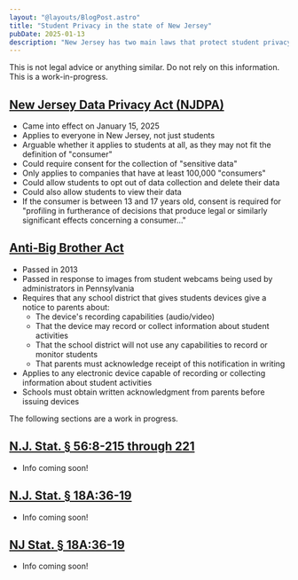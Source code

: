 ```yaml
---
layout: "@layouts/BlogPost.astro"
title: "Student Privacy in the state of New Jersey"
pubDate: 2025-01-13
description: "New Jersey has two main laws that protect student privacy. However, there is a significant lack of information avalible online about these laws."
---
```


<Note type="warning">This is not legal advice or anything similar. Do not rely on this information. This is a work-in-progress.</Note>

 ## [New Jersey Data Privacy Act (NJDPA)](https://pub.njleg.state.nj.us/Bills/2022/PL23/266_.PDF)

- Came into effect on January 15, 2025
- Applies to everyone in New Jersey, not just students
- Arguable whether it applies to students at all, as they may not fit the definition of "consumer"
- Could require consent for the collection of "sensitive data"
- Only applies to companies that have at least 100,000 "consumers"
- Could allow students to opt out of data collection and delete their data
- Could also allow students to view their data
- If the consumer is between 13 and 17 years old, consent is required for "profiling in furtherance of decisions that produce legal
or similarly significant effects concerning a consumer..."

## [Anti-Big Brother Act](https://pub.njleg.state.nj.us/Bills/2012/PL13/44_.PDF)

- Passed in 2013
- Passed in response to images from student webcams being used by administrators in Pennsylvania
- Requires that any school district that gives students devices give a notice to parents about:
  - The device's recording capabilities (audio/video)
  - That the device may record or collect information about student activities
  - That the school district will not use any capabilities to record or monitor students
  - That parents must acknowledge receipt of this notification in writing
- Applies to any electronic device capable of recording or collecting information about student activities
- Schools must obtain written acknowledgment from parents before issuing devices 

<Note type="warning">The following sections are a work in progress.</Note>

## [N.J. Stat. § 56:8-215 through 221](https://casetext.com/statute/new-jersey-statutes/title-56-trade-names-trade-marks-and-unfair-trade-practices/chapter-568/section-568-215-definitions-relative-to-online-education-services-and-student-educational-records)

- Info coming soon!

## [N.J. Stat. § 18A:36-19](https://casetext.com/statute/new-jersey-statutes/title-18a-education/chapter-18a36-school-year/section-18a36-19-pupil-records-creation-maintenance-and-retention-security-and-access-regulations-nonliability)

- Info coming soon!

## [NJ Stat. § 18A:36-19](https://www.njleg.state.nj.us/Bills/2024/PL23/100_.PDF)

- Info coming soon!